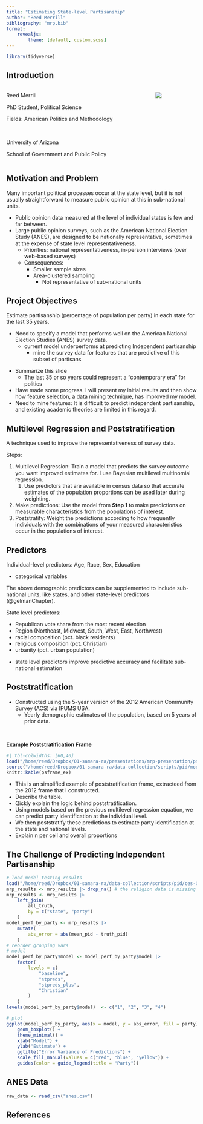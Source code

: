 ```yaml
---
title: "Estimating State-level Partisanship"
author: "Reed Merrill"
bibliography: "mrp.bib"
format:
    revealjs:
        theme: [default, custom.scss]
---
```


```r
library(tidyverse)
```

## Introduction

::: {.columns}
:::: {.column}
Reed Merrill

PhD Student, Political Science

Fields: American Politics and Methodology

<br>

University of Arizona

School of Government and Public Policy
::::
:::: {.column}
![](images/sgpp-logo.png)
::::
:::

## Motivation and Problem

Many important political processes occur at the state level, but it is not usually straightforward to measure public opinion at this in sub-national units.

- Public opinion data measured at the level of individual states is few and far between.
- Large public opinion surveys, such as the American National Election Study (ANES), are designed to be nationally representative, sometimes at the expense of state level representativeness.
    - Priorities: national representativeness, in-person interviews (over web-based surveys)
    - Consequences: 
        - Smaller sample sizes
        - Area-clustered sampling
            - Not representative of sub-national units

## Project Objectives

Estimate partisanship (percentage of population per party) in each state for the last 35 years.

- Need to specify a model that performs well on the American National Election Studies (ANES) survey data.
    - current model underperforms at predicting Independent partisanship
        - mine the survey data for features that are predictive of this subset of partisans

<!--
::: {.fragment}
ANES Data:

- available for every year of interest
- consistent measures across years (measurement validity)
- sacrifices representativeness
:::
-->

::: {.notes}
- Summarize this slide
    - The last 35 or so years could represent a "contemporary era" for politics
- Have made some progress. I will present my initial results and then show how feature selection, a data mining technique, has improved my model.
- Need to mine features: It is difficult to predict independent partisanship, and existing academic theories are limited in this regard.
:::

## Multilevel Regression and Poststratification

A technique used to improve the representativeness of survey data.

Steps:

1. Multilevel Regression: Train a model that predicts the survey outcome you want improved estimates for. I use Bayesian multilevel multinomial regression.
    1. Use predictors that are available in census data so that accurate estimates of the population proportions can be used later during weighting.
2. Make predictions: Use the model from **Step 1** to make predictions on measurable characteristics from the populations of interest.
3. Poststratify: Weight the predictions according to how frequently individuals with the combinations of your measured characteristics occur in the populations of interest.

## Predictors

Individual-level predictors: Age, Race, Sex, Education

- categorical variables

The above demographic predictors can be supplemented to include sub-national units, like states, and other state-level predictors (@gelmanChapter).

State level predictors: 

- Republican vote share from the most recent election
- Region (Northeast, Midwest, South, West, East, Northwest)
- racial composition (pct. black residents)
- religious composition (pct. Christian)
- urbanity (pct. urban population)

::: {.notes}
- state level predictors improve predictive accuracy and facilitate sub-national estimation
:::

## Poststratification

- Constructed using the 5-year version of the 2012 American Community Survey (ACS) via IPUMS USA.
    - Yearly demographic estimates of the population, based on 5 years of prior data.

<br>

**Example Poststratification Frame**

```r
#| tbl-colwidths: [60,40]
load("/home/reed/Dropbox/01-samara-ra/presentations/mrp-presentation/psframe-ex.RData")
source("/home/reed/Dropbox/01-samara-ra/data-collection/scripts/pid/modeling-functions.r")
knitr::kable(psframe_ex)
```

:::{.notes}
- This is an simplified example of poststratification frame, extracteed from the 2012 frame that I constructed.
- Describe the table.
- Qickly explain the logic behind poststratification.
- Using models based on the previous multilevel regression equation, we can predict party identification at the individual level. 
- We then poststratify these predictions to estimate party identification at the state and national levels.
- Explain n per cell and overall proportions
:::

## The Challenge of Predicting Independent Partisanship

```r
# load model testing results
load("/home/reed/Dropbox/01-samara-ra/data-collection/scripts/pid/ces-08to20/model-testing/analysis-w-prep.RData")
mrp_results <- mrp_results |> drop_na() # the religion data is missing for ND, so needs to be dropped
mrp_results <- mrp_results |>
    left_join(
        all_truth,
        by = c("state", "party")
    )
model_perf_by_party <- mrp_results |>
    mutate(
        abs_error = abs(mean_pid - truth_pid)
    )
# reorder grouping vars
# model
model_perf_by_party$model <- model_perf_by_party$model |> 
    factor(
        levels = c(
            "baseline",
            "stpreds",
            "stpreds_plus",
            "Christian"
        )
    )
levels(model_perf_by_party$model)  <- c("1", "2", "3", "4")
```
```r
# plot
ggplot(model_perf_by_party, aes(x = model, y = abs_error, fill = party)) +
    geom_boxplot() +
    theme_minimal() +
    xlab("Model") +
    ylab("Estimate") +
    ggtitle("Error Variance of Predictions") +
    scale_fill_manual(values = c("red", "blue", "yellow")) +
    guides(color = guide_legend(title = "Party"))
```

## ANES Data

```r
raw_data <- read_csv("anes.csv")
```

## References
